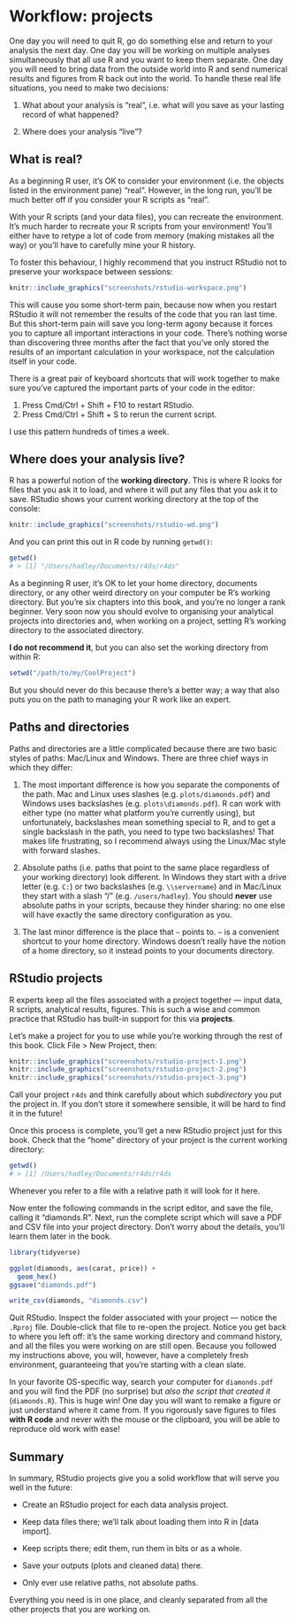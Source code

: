 # Workflow: projects

One day you will need to quit R, go do something else and return to your analysis the next day. One day you will be working on multiple analyses simultaneously that all use R and you want to keep them separate. One day you will need to bring data from the outside world into R and send numerical results and figures from R back out into the world. To handle these real life situations, you need to make two decisions:

1.  What about your analysis is "real", i.e. what will you save as your 
    lasting record of what happened?

1.  Where does your analysis "live"?

## What is real?

As a beginning R user, it's OK to consider your environment (i.e. the objects listed in the environment pane) "real". However, in the long run, you'll be much better off if you consider your R scripts as "real". 

With your R scripts (and your data files), you can recreate the environment. It's much harder to recreate your R scripts from your environment! You'll either have to retype a lot of code from memory (making mistakes all the way) or you'll have to carefully mine your R history.

To foster this behaviour, I highly recommend that you instruct RStudio not to preserve your workspace between sessions:

```r
knitr::include_graphics("screenshots/rstudio-workspace.png")
```

This will cause you some short-term pain, because now when you restart RStudio it will not remember the results of the code that you ran last time. But this short-term pain will save you long-term agony because it forces you to capture all important interactions in your code. There's nothing worse than discovering three months after the fact that you've only stored the results of an important calculation in your workspace, not the calculation itself in your code. 

There is a great pair of keyboard shortcuts that will work together to make sure you've captured the important parts of your code in the editor:

1. Press Cmd/Ctrl + Shift + F10 to restart RStudio.
2. Press Cmd/Ctrl + Shift + S to rerun the current script.

I use this pattern hundreds of times a week.

## Where does your analysis live?

R has a powerful notion of the __working directory__. This is where R looks for files that you ask it to load, and where it will put any files that you ask it to save. RStudio shows your current working directory at the top of the console:

```r
knitr::include_graphics("screenshots/rstudio-wd.png")
```

And you can print this out in R code by running `getwd()`:

```r
getwd()
# > [1] "/Users/hadley/Documents/r4ds/r4ds"
```

As a beginning R user, it's OK to let your home directory, documents directory, or any other weird directory on your computer be R's working directory. But you're six chapters into this book, and you're no longer a rank beginner. Very soon now you should evolve to organising your analytical projects into directories and, when working on a project, setting R's working directory to the associated directory.

__I do not recommend it__, but you can also set the working directory from within R:

```r
setwd("/path/to/my/CoolProject")
```

But you should never do this because there's a better way; a way that also puts you on the path to managing your R work like an expert.

## Paths and directories

Paths and directories are a little complicated because there are two basic styles of paths: Mac/Linux and Windows. There are three chief ways in which they differ:

1.  The most important difference is how you separate the components of the
    path. Mac and Linux uses slashes (e.g. `plots/diamonds.pdf`) and Windows
    uses backslashes (e.g. `plots\diamonds.pdf`). R can work with either type
    (no matter what platform you're currently using), but unfortunately, 
    backslashes mean something special to R, and to get a single backslash 
    in the path, you need to type two backslashes! That makes life frustrating, 
    so I recommend always using the Linux/Mac style with forward slashes.

1.  Absolute paths (i.e. paths that point to the same place regardless of 
    your working directory) look different. In Windows they start with a drive
    letter (e.g. `C:`) or two backslashes (e.g. `\\servername`) and in
    Mac/Linux they start with a slash "/" (e.g. `/users/hadley`). You should
    __never__ use absolute paths in your scripts, because they hinder sharing: 
    no one else will have exactly the same directory configuration as you.

1.  The last minor difference is the place that `~` points to. `~` is a
    convenient shortcut to your home directory. Windows doesn't really have 
    the notion of a home directory, so it instead points to your documents
    directory.

## RStudio projects

R experts keep all the files associated with a project together --- input data, R scripts, analytical results, figures. This is such a wise and common practice that RStudio has built-in support for this via __projects__.

Let's make a project for you to use while you're working through the rest of this book. Click File > New Project, then:

```r
knitr::include_graphics("screenshots/rstudio-project-1.png")
knitr::include_graphics("screenshots/rstudio-project-2.png")
knitr::include_graphics("screenshots/rstudio-project-3.png")
```

Call your project `r4ds` and think carefully about which _subdirectory_ you put the project in. If you don't store it somewhere sensible, it will be hard to find it in the future!

Once this process is complete, you'll get a new RStudio project just for this book. Check that the "home" directory of your project is the current working directory:

```r
getwd()
# > [1] /Users/hadley/Documents/r4ds/r4ds
```

Whenever you refer to a file with a relative path it will look for it here. 

Now enter the following commands in the script editor, and save the file, calling it "diamonds.R". Next, run the complete script which will save a PDF and CSV file into your project directory. Don't worry about the details, you'll learn them later in the book.

```r
library(tidyverse)

ggplot(diamonds, aes(carat, price)) +
  geom_hex()
ggsave("diamonds.pdf")

write_csv(diamonds, "diamonds.csv")
```

Quit RStudio. Inspect the folder associated with your project --- notice the `.Rproj` file. Double-click that file to re-open the project. Notice you get back to where you left off: it's the same working directory and command history, and all the files you were working on are still open. Because you followed my instructions above, you will, however, have a completely fresh environment, guaranteeing that you're starting with a clean slate.

In your favorite OS-specific way, search your computer for `diamonds.pdf` and you will find the PDF (no surprise) but _also the script that created it_ (`diamonds.R`). This is huge win! One day you will want to remake a figure or just understand where it came from. If you rigorously save figures to files __with R code__ and never with the mouse or the clipboard, you will be able to reproduce old work with ease!

## Summary

In summary, RStudio projects give you a solid workflow that will serve you well in the future:

* Create an RStudio project for each data analysis project. 

* Keep data files there; we'll talk about loading them into R in 
  [data import].

* Keep scripts there; edit them, run them in bits or as a whole.

* Save your outputs (plots and cleaned data) there.

* Only ever use relative paths, not absolute paths.

Everything you need is in one place, and cleanly separated from all the other projects that you are working on.
